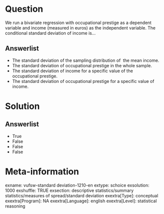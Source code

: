 Question
========
We run a bivariate regression with occupational prestige as a dependent
variable and income (measured in euros) as the independent variable. The
conditional standard deviation of income is…

Answerlist
----------
* The standard deviation of the sampling distribution of  the mean income.
* The standard deviation of occupational prestige in the whole sample.
* The standard deviation of income for a specific value of the
  occupational prestige.
* The standard deviation of occupational prestige for a specific value of
  income.

Solution
========










Answerlist
----------
* True
* False
* False
* False

Meta-information
================
exname: vufsw-standard deviation-1210-en
extype: schoice
exsolution: 1000
exshuffle: TRUE
exsection: descriptive statistics/summary statistics/measures of spread/standard deviation
exextra[Type]: conceptual
exextra[Program]: NA
exextra[Language]: english
exextra[Level]: statistical reasoning

